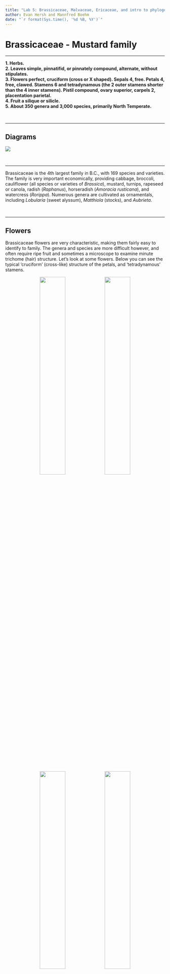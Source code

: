 ```yaml
---
title: "Lab 5: Brassicaceae, Malvaceae, Ericaceae, and intro to phylogenetics"
author: Evan Hersh and Mannfred Boehm
date: "`r format(Sys.time(), '%d %B, %Y')`"
---
```


# Brassicaceae - Mustard family

---

**1.  Herbs.**  
**2.	Leaves simple, pinnatifid, or pinnately compound, alternate, without stipulates.**  
**3.	Flowers perfect, cruciform (cross or X shaped).  Sepals 4, free.  Petals 4, free, clawed.  Stamens 6 and tetradynamous (the 2 outer stamens shorter than the 4 inner stamens).  Pistil compound, ovary superior, carpels 2, placentation parietal.**  
**4.  Fruit a silique or silicle.**  
**5.  About 350 genera and 3,000 species, primarily North Temperate.**  

&nbsp;

---

## Diagrams

![](media/diagram_Brassicaceae.png)

&nbsp;

---

Brassicaceae is the 4th largest family in B.C., with 169 species and varieties.  The family is very important economically, providing cabbage, broccoli, cauliflower (all species or varieties of *Brassica*), mustard, turnips, rapeseed or canola, radish (*Raphanus*), horseradish (*Amoracia rusticana*), and watercress (*Rorippa*).  Numerous genera are cultivated as ornamentals, including *Lobularia* (sweet alyssum), *Matthiola* (stocks), and *Aubrieta*.

&nbsp;

---

## Flowers

Brassicaceae flowers are very characteristic, making them fairly easy to identify to family. The genera and species are more difficult however, and often require ripe fruit and sometimes a microscope to examine minute trichome (hair) structure. Let's look at some flowers. Below you can see the typical 'cruciform' (cross-like) structure of the petals, and 'tetradynamous' stamens.

<p align="center">
![](./media/Brassicaceae_1.jpeg){width=40%} ![](./media/Brassicaceae_2.jpeg){width=40%}
![](./media/Brassicaceae_3.jpeg){width=40%} ![](./media/Brassicaceae_4.jpeg){width=40%}
</p>

&nbsp;

The petals typically have a narrow "claw" at the base, with the "blade" bending outwards at the throat of the corolla. 

<p align="center">
![](./media/Brassicaceae_5.jpeg){width=40%} ![](./media/Brassicaceae_6.jpeg){width=40%}
</p>

&nbsp;

---

## Fruit

As mentioned above, much of the Brassicaceae key is concerned with the fruits. The family has two unique fruit types, siliques and silicles. Siliques are more the twice as long as they are wide (appearing long and narrow), while silicles are less than two times as long as wide (appearing short and wide in comparison). Can you identify which is which from the photos below?

<p align="center">
![](./media/Brassicaceae_7.jpeg){width=40%} ![](./media/Brassicaceae_8.jpeg){width=40%}
![](./media/Brassicaceae_9.jpeg){width=40%} ![](./media/Brassicaceae_10.jpeg){width=40%}
</p>

&nbsp;

Siliques and silicles are dehiscent fruit from a 2-carpellate, 2-loculed ovary. The two carpels (or valves) split away from a central structure called a "replum", which is a thin, often papery/translucent plane that sits in between the two valves like a wall. These fruit are typically flattened in two different ways: if the fruit is flattened parallel to the replum (so that the replum is rather wide) we refer to that as "compressed", and if the fruit is flattened perpendicular to the replum (so that the replum is quite thin) we call that "obcompressed". See if you can identify the two valves, replum, and the type of compression in the fruit below. 

<!-- (hint: it is also possible that the fruit are not flattened in either direction, which would be described as "terete", or cylindrical in cross-section...) -->

<p align="center">
![](./media/Brassicaceae_11.jpeg){width=40%} 
![](./media/Brassicaceae_12.jpeg){width=40%}
![](./media/Brassicaceae_13.jpeg){width=40%} ![](./media/Brassicaceae_14.jpeg){width=40%}
![](./media/Brassicaceae_15.jpeg){width=40%} ![](./media/Brassicaceae_16.jpeg){width=40%}
</p>

&nbsp;

---

## Leaves

Brassicaceae leaves can be simple or compound, and are arranged alternatively and without stipules. Many leaves are pinnately compound or "pinnatifid", which are pinnately divided or lobed but not all the way to the midrib of the leaf. 

<p align="center">
![](./media/Brassicaceae_17.jpeg){width=40%} 
</p>

&nbsp;

Another important characteristic for identification is trichomes, which can be quite complex and varied in the Brassicaceae. A stunning example of intricate trichome morphology is displayed in the genus *Draba* (Evan's personal favorite genus!!!), a hyper-diverse group that are typically only found in alpine areas. *Draba* (amongst many other members of Brassicaceae) have particular trichome patterns that can be useful (and sometimes necessary) to identify identify individual species. Can you identify different types of trichomes in the two *Draba* species below? Make sure you zoom in!

<p align="center">
![](./media/Brassicaceae_18.jpeg){width=40%}
![](./media/Brassicaceae_19.jpeg){width=40%}
</p>

&nbsp;

---

## KNOWLEDGE CHECK 5.1



---

# Malvaceae - Mallow family

---

**1.	Mostly herbs, some shrubs or small trees, usually with stellate hairs.**  
**2.	Leaves simple, petiolate, alternate, palmately veined and often palmately lobed, 	with stipules.**  
**3.	Flowers perfect or rarely unisexual, usually radially symmetrical.  Sepals 5, 	usually fused below, sometimes with calyx-like involucral bracts below the true 	calyx.  Petals 5, separate, short clawed, attached to staminal tube just above 	receptacle.  Stamens numerous, monadelphous, filaments connate into a tube 	around the ovary and style.  Pistil compound, ovary superior, carpels 2-many, 	placentation axile.**  
**4.	Fruit usually a capsule or schizocarp, separating into mericarps.**  
**5.	About 100 genera and 2000 species, widespread but mostly tropical, often in dry 	areas.**  

![](media/diagram_Malvaceae.png)

&nbsp;

Malvaceae is easily recognized by the filaments connate into a tube around the ovary, and the alternate, palmately 3-veined leaves with stellate or scaly pubescence.  It is a small family in B.C. with 10 taxa, half of them introduced weeds.  Several genera are grown as ornamentals, including *Althea*, hollycock, *Hibiscus*, *Sidalcea*, and *Lavatera*.  Cotton (*Gossypium*) is the most important crop in the family; unripe fruits of okra, *Abelmoschus esculentus*, are used as a vegetable and the fleshy red calyxes of *Hibiscus sabdariffa* (roselle or jamaica flower) are used for herbal teas, cold drinks, and jelly.

&nbsp;

---

Those familiar with *Hibiscus* flowers should have a pretty good search image in mind for this family. The flowers tend to be large and conspicuous, 5 showy petals, and numerous stamens and styles fused into a prominent central tube rising out of the center. Here are some examples:

<p align="center">
![](./media/Malvaceae_1.jpeg){width=40%}
![](./media/Malvaceae_2.jpeg){width=40%}
</p>

&nbsp;

Here you can see a longitudinal section of the flower:

<p align="center">
![](./media/Malvaceae_3.jpeg){width=80%}
</p>

And close-ups of the staminal tube with styles emerging through the center:

<p align="center">
![](./media/Malvaceae_4.jpeg){width=40%}
![](./media/Malvaceae_5.jpeg){width=40%}
![](./media/Malvaceae_6.jpeg){width=40%}
![](./media/Malvaceae_7.jpeg){width=40%}
</p>

&nbsp;

Malvaceae flowers tend to have 5 sepals, and many appear to have two sets of sepals. In actuality, the lower ones are a set of calyx-like involucral bracts. 

<p align="center">
![](./media/Malvaceae_8.jpeg){width=80%}
</p>

---

Malvaceae species often have leaves with palmate lobes and venation. Many species also have dense pubescence all over the leaves, stems, and calyxes, often comprised of "stellate" trichomes. 

<p align="center">
![](./media/Malvaceae_9.jpeg){width=40%}
![](./media/Malvaceae_10.jpeg){width=40%}
![](./media/Malvaceae_11.jpeg){width=40%}
![](./media/Malvaceae_12.jpeg){width=40%}
</p>

&nbsp;

---

Malvaceae species either have capsules (in the case of cotton) or "schizocarps" as their fruit type. A schizocarp is a cool looking fruit that somewhat resembles a bundt cake in appearance. It splits into several segments called "mericarps", each representing a single, indehiscent carpel with one seed inside. Once the schizocarp is mature, the mericarps harden and fall out individually.

<p align="center">
![](./media/Malvaceae_13.jpeg){width=40%}
![](./media/Malvaceae_14.jpeg){width=40%}
![](./media/Malvaceae_15.jpeg){width=40%}
![](./media/Malvaceae_16.jpeg){width=40%}
</p>

&nbsp;

---

## Ericaceae - Heath family

**1.	Mostly shrubs or autotrophic or saprophytic herbs which are sometimes separated into two other families, the Monotropaceae and Pyrolaceae.**  
**2.	Leaves simple, alternate, often leathery and evergreen, without stipules.**  
**3.	Flowers perfect, usually actinomorphic.  Sepals usually 4 or 5.  Petals usually 4 or 5, usually fused.  Stamens usually 4, 5, 8 or 10, free from corolla, anthers usually with poricidal dehiscence.  Pistil compound, ovary superior or inferior, carpels usually 4 12, placentation axile.**  
**4. 	Fruit a capsule, berry, or berrylike drupe.**  
**5.	About 75 genera and 2,000 species, primarily in cold temperate regions and at high elevations on tropical mountains, often growing in acid soils or bogs.**  


![](media/diagram_Ericaceae.png)

Members of the Ericaceae are common shrubs in B.C.  Familiar genera include *Arbutus*, *Arctostaphylos* (kinnikinnick), *Gaultheria* (salal, wintergreen), *Kalmia* (swamp laurel), *Ledum* (now *Rhododendron*, Labrador tea), *Rhododendron*, and *Vaccinium* (blueberries, cranberries, and huckleberries).  Many genera are cultivated as ornamentals.

The Ericaceae traditionally consists of 4 subfamilies which are sometimes but incorrectly considered separate families.

Ericoideae -  Photosynthetic shrubs, ovary superior, petals usually fused, sometimes free, anthers usually with pores, sometimes slits, pollen shed in tetrads.  (Erica, Rhododendron, Gaultheria).  
Vaccinioideae  -  Photosynthetic shrubs, ovary inferior, petals fused, anthers with pores, pollen shed in tetrads (Vaccinium).  
Pyroloideae - Photosynthetic or saprophytic herbs, ovary superior, petals free or slightly fused, anthers with pores, pollen shed in tetrads (Pyrola).  
Monotropoideae - Saprophytic herbs, ovary superior, petals fused or free, anthers with slits, pollen grains shed individually (Monotropa, Allotropa).  

Recent cladistic analyses of DNA sequences have resulted in Empetraceae and Epacridaceae being added to Ericaceae.  *Empetrum* (crowberry) occurs in B.C. and is basically a wind pollinated Ericaceae with reduced flowers.  Epacridaceae were primarily Australian, and no one could tell them from Ericaceae anyway.

&nbsp;

---

Ericaceae flowers are characterized as "urceolate" or urn-shaped. The corollas are sympetalous (peak at the top to count the number of corolla lobes), and flowers can have superior or inferior ovaries. 

<p align="center">
![](./media/Ericaceae_1.jpeg){width=40%}
![](./media/Ericaceae_2.jpeg){width=40%}
![](./media/Ericaceae_3.jpeg){width=40%}
![](./media/Ericaceae_4.jpeg){width=40%}
</p>

&nbsp;

Ericaceae species have very cool stamens that are adapted to buzz pollination. The stamens have expanded filaments with conspicuous awns that release pollen via "poricidal" dehiscence. When bumblebees visit the flower and climb inside the corolla, the buzzing from their wings vibrates the awns (which act like little tuning forks), causing pollen to be released from the pores on top. Pretty cool! Can you identify the filaments, pores, and awns in the pictures below?

<p align="center">
![](./media/Ericaceae_5.jpeg){width=40%}
![](./media/Ericaceae_6.jpeg){width=40%}
![](./media/Ericaceae_7.jpeg){width=40%}
![](./media/Ericaceae_8.jpeg){width=40%}
</p>

&nbsp;

---

Ericaceae often have berries or berry-like capsules as their fruit type. 

<p align="center">
![](./media/Ericaceae_9.jpeg){width=40%}
![](./media/Ericaceae_10.jpeg){width=40%}
![](./media/Ericaceae_11.jpeg){width=40%}
![](./media/Ericaceae_12.jpeg){width=40%}
</p>

&nbsp;

Most are familiar with blueberries (*Vaccinium* sp), which produce berries from an inferior ovary. What indicates that blueberries develop from inferior ovaries?

<p align="center">
![](./media/Ericaceae_14.jpeg){width=40%}
![](./media/Ericaceae_15.jpeg){width=40%}
</p>

&nbsp;

If you look closely at a salal "berry", you'll see that it actually has a capsule enclosed within a fleshy, juicy calyx. Would this be considered a superior or inferior ovary?

<p align="center">
![](./media/Ericaceae_13.jpeg){width=80%}
</p>

<p align="center">
![](https://media.giphy.com/media/jQJcOUKWMasNexcR0n/giphy.gif)
</p>

&nbsp;

---

## Introduction to phylogenetics

&nbsp;
&nbsp;

#### Motivation

Phylogenetics is one of the most important and controversial fields within plant taxonomy. The ability to sequence and compare plant DNA has split, grouped, and uncovered taxa in ways never expected. In modern plant taxonomy, phylogenetic relationships are a key piece of evidence to consider when delimiting species. In this lab, we'll be downloading and aligning DNA sequences from five species chosen from your iNaturalist observations. Using these sequences, we'll construct a phylogenetic tree and consider whether the species relationships support what you have learned about the taxonomic organization (e.g. grouping by family) of these taxa. 

---

&nbsp;
&nbsp;

#### Prerequisites 

Before starting this week's tutorial you will have: 

1. completed some pre-assignment reading on DNA barcoding, multiple sequence alignment, phylogenetics, and their role in plant taxonomy, 

2. completed some pre-assignment reading on why/how Genbank is used by plant taxonomists, 

3. chosen five plant species from your iNaturalist project to use in this activity.

---

&nbsp;
&nbsp;

#### Outcomes

By the end of this tutorial you will have: 

1. experience using Genbank, MUSCLE, and NCBI tree viewer.

2. familiarity with Genbank and the types of data that can be obtained, 

3. the tools and knowledge needed to create your own phylogenetic tree as part of a taxonomic research project.

---

&nbsp;
&nbsp;

#### Activity 1: Search Genbank for sequence data

After selecting your five focal species, [navigate to the Genbank website](https://www.ncbi.nlm.nih.gov/genbank/). From the drop-down menu next to the search bar, make sure that the database selected is *Nucleotide*. Type in scientific name of your first plant, followed by the name of the barcode. For demonstration purposes we'll use five species of pussytoes (*Antennaria*, Asteraceae), and the rbcL barcode. Here's what our first search looks like:

![](media/lab5_genbank1.png) 

The search will return list of sequence submissions from various authors and projects that have barcoded *Antennaria*. When possible, use sequences that were generated from the same project &mdash; you can check by clicking on an entry and looking at the AUTHORS and TITLE entries. For our *Antennaria* sequences, we'll be using rbcL sequences generated by [Fenneman and Graham (2016)](https://open.library.ubc.ca/cIRcle/collections/ubctheses/24/items/1.0340546) as part of their contribution to barcode over 5000 vascular plants [representing the flora of Canada](https://bsapubs.onlinelibrary.wiley.com/doi/full/10.3732/apps.1700079). 

After entering your search query, click on the 'FASTA' option under any entry to see the DNA sequence:

![](media/lab5_genbank2.png)

To save the sequence, we'll copy sequence string, as well as the header information (everything in the box above). Paste the FASTA entry into a text editor. Repeat this procedure for the remaining four taxa, pasting the FASTA entries into your text document, with each entry separated by a space. Then, simplify the headers by writing the scientific name with the genus and species separated by an underscore "_". Make sure to keep the ">" symbol at the beginning. 

![](media/lab5_genbank3.png)

&nbsp;
&nbsp;

#### Activity 2: Multiple Sequence Alignment

In order to compare the similarities of our sequences, we need to first align them. This ensures that any differences between samples are not caused simply by different reading frames. While we *could* align our sequences by eye, we'll use the MUSCLE algorithm which is much faster and reproducible. [Navigate to the MUSCLE webpage](https://www.ebi.ac.uk/Tools/msa/muscle/), and paste all of your sequencs into the first box:

![](media/lab5_muscle1.png)

After pasting your sequences, scroll down and click "Submit". The results page will show you the optimal alignment of your five rbcL sequences. To see the associated phylogram, click on "Phylogenetic Tree" tab:

![](media/lab5_muscle2.png)

**MB** maybe we want to get them to continue by pasting the Tree Data in to [NCBI Tree Viewer?](https://www.ncbi.nlm.nih.gov/projects/treeview/)

